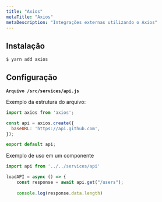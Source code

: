 ```yaml
---
title: "Axios"
metaTitle: "Axios"
metaDescription: "Integrações externas utilizando o Axios"
---
```


## Instalação

```bash
$ yarn add axios
```

## Configuração

**`Arquivo /src/services/api.js`**

Exemplo da estrutura do arquivo:

```js
import axios from 'axios';

const api = axios.create({
  baseURL: 'https://api.github.com',
});

export default api;
```

Exemplo de uso em um componente

```js
import api from '../../services/api'

loadAPI = async () => {
    const response = await api.get("/users");
    
    console.log(response.data.length)
```

